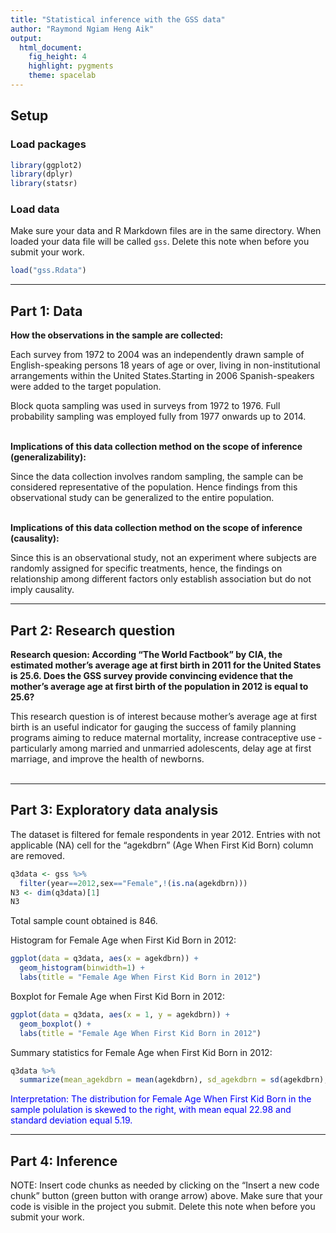 ```yaml
---
title: "Statistical inference with the GSS data"
author: "Raymond Ngiam Heng Aik"
output: 
  html_document: 
    fig_height: 4
    highlight: pygments
    theme: spacelab
---
```


## Setup

### Load packages

```r
library(ggplot2)
library(dplyr)
library(statsr)
```

### Load data

Make sure your data and R Markdown files are in the same directory. When loaded
your data file will be called `gss`. Delete this note when before you submit 
your work. 

```r
load("gss.Rdata")
```



* * *

## Part 1: Data

**How the observations in the sample are collected:**

Each survey from 1972 to 2004 was an independently drawn sample of English-speaking persons 18  years of age or over, living in non-institutional arrangements within the United States.Starting in 2006 Spanish-speakers were added to the target population.

Block quota sampling was used in surveys from 1972 to 1976. Full probability sampling was employed fully from 1977 onwards up to 2014.
<br> </br>

**Implications of this data collection method on the scope of inference (generalizability):**

Since the data collection involves random sampling, the sample can be considered representative of the population. Hence findings from this observational study can be generalized to the entire population.
<br> </br>

**Implications of this data collection method on the scope of inference (causality):**

Since this is an observational study, not an experiment where subjects are randomly assigned for specific treatments, hence, the findings on relationship among different factors only establish association but do not imply causality.

* * *

## Part 2: Research question

**Research quesion: According "The World Factbook" by CIA, the estimated mother's average age at first birth in 2011 for the United States is 25.6. Does the GSS survey provide convincing evidence that the mother's average age at first birth of the population in 2012 is equal to 25.6?**

This research question is of interest because mother's average age at first birth is an useful indicator for gauging the success of family planning programs aiming to reduce maternal mortality, increase contraceptive use - particularly among married and unmarried adolescents, delay age at first marriage, and improve the health of newborns.
<br></br>

* * *

## Part 3: Exploratory data analysis

The dataset is filtered for female respondents in year 2012. Entries with not applicable (NA) cell for the "agekdbrn" (Age When First Kid Born) column are removed.
```r
q3data <- gss %>%
  filter(year==2012,sex=="Female",!(is.na(agekdbrn)))
N3 <- dim(q3data)[1]
N3
```

Total sample count obtained is 846.

Histogram for Female Age when First Kid Born in 2012:
```r
ggplot(data = q3data, aes(x = agekdbrn)) +
  geom_histogram(binwidth=1) +
  labs(title = "Female Age When First Kid Born in 2012")
```

Boxplot for Female Age when First Kid Born in 2012:
```r
ggplot(data = q3data, aes(x = 1, y = agekdbrn)) +
  geom_boxplot() +
  labs(title = "Female Age When First Kid Born in 2012")
```

Summary statistics for Female Age when First Kid Born in 2012:
```r
q3data %>%
  summarize(mean_agekdbrn = mean(agekdbrn), sd_agekdbrn = sd(agekdbrn),median_agekdbrn = median(agekdbrn), IQR_agekdbrn = IQR(agekdbrn), N = n())
```

<span style="color:blue">Interpretation: The distribution for Female Age When First Kid Born in the sample polulation is skewed to the right, with mean equal 22.98 and standard deviation equal 5.19.</span>


* * *

## Part 4: Inference

NOTE: Insert code chunks as needed by clicking on the "Insert a new code chunk" 
button (green button with orange arrow) above. Make sure that your code is visible
in the project you submit. Delete this note when before you submit your work.